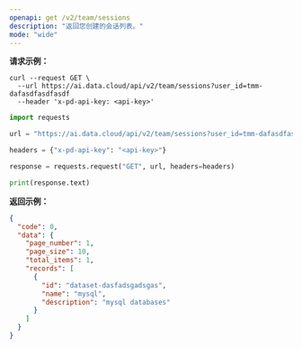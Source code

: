 ```yaml
---
openapi: get /v2/team/sessions
description: "返回您创建的会话列表。"
mode: "wide"
---
```




**请求示例：**
<CodeGroup>
```curl cURL
curl --request GET \
  --url https://ai.data.cloud/api/v2/team/sessions?user_id=tmm-dafasdfasdfasdf
  --header 'x-pd-api-key: <api-key>'
```

```python Python
import requests

url = "https://ai.data.cloud/api/v2/team/sessions?user_id=tmm-dafasdfasdfasdf"

headers = {"x-pd-api-key": "<api-key>"}

response = requests.request("GET", url, headers=headers)

print(response.text)
```
</CodeGroup>

**返回示例：**

```json 200
{
  "code": 0,
  "data": {
    "page_number": 1,
    "page_size": 10,
    "total_items": 1,
    "records": [
      {
        "id": "dataset-dasfadsgadsgas",
        "name": "mysql",
        "description": "mysql databases"
      }
    ]
  }
}
```




